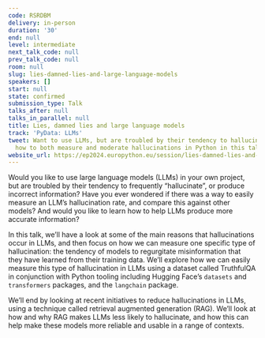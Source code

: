 ```yaml
---
code: RSRDBM
delivery: in-person
duration: '30'
end: null
level: intermediate
next_talk_code: null
prev_talk_code: null
room: null
slug: lies-damned-lies-and-large-language-models
speakers: []
start: null
state: confirmed
submission_type: Talk
talks_after: null
talks_in_parallel: null
title: Lies, damned lies and large language models
track: 'PyData: LLMs'
tweet: Want to use LLMs, but are troubled by their tendency to hallucinate? Find out
  how to both measure and moderate hallucinations in Python in this talk.
website_url: https://ep2024.europython.eu/session/lies-damned-lies-and-large-language-models
---
```


Would you like to use large language models (LLMs) in your own project, but are troubled by their tendency to frequently “hallucinate”, or produce incorrect information? Have you ever wondered if there was a way to easily measure an LLM’s hallucination rate, and compare this against other models? And would you like to learn how to help LLMs produce more accurate information?

In this talk, we’ll have a look at some of the main reasons that hallucinations occur in LLMs, and then focus on how we can measure one specific type of hallucination: the tendency of models to regurgitate misinformation that they have learned from their training data. We’ll explore how we can easily measure this type of hallucination in LLMs using a dataset called TruthfulQA in conjunction with Python tooling including Hugging Face’s `datasets` and `transformers` packages, and the `langchain` package.

We’ll end by looking at recent initiatives to reduce hallucinations in LLMs, using a technique called retrieval augmented generation (RAG). We’ll look at how and why RAG makes LLMs less likely to hallucinate, and how this can help make these models more reliable and usable in a range of contexts.
